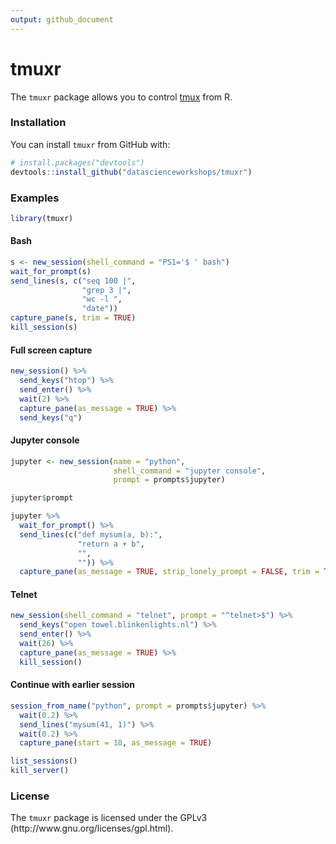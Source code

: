 ```yaml
---
output: github_document
---
```


<!-- README.md is generated from README.Rmd. Please edit that file -->

# tmuxr

The `tmuxr` package allows you to control [tmux](https://github.com/tmux/tmux/wiki) from R. 

### Installation

You can install `tmuxr` from GitHub with:

```R
# install.packages("devtools")
devtools::install_github("datascienceworkshops/tmuxr")
```

### Examples

```r
library(tmuxr)
```

#### Bash

```r
s <- new_session(shell_command = "PS1='$ ' bash")
wait_for_prompt(s)
send_lines(s, c("seq 100 |",
                "grep 3 |",
                "wc -l ",
                "date"))
capture_pane(s, trim = TRUE)
kill_session(s)
```

#### Full screen capture

```r
new_session() %>%
  send_keys("htop") %>%
  send_enter() %>%
  wait(2) %>%
  capture_pane(as_message = TRUE) %>%
  send_keys("q")
```

#### Jupyter console

```r
jupyter <- new_session(name = "python",
                       shell_command = "jupyter console",
                       prompt = prompts$jupyter)

jupyter$prompt

jupyter %>%
  wait_for_prompt() %>%
  send_lines(c("def mysum(a, b):",
               "return a + b",
               "",
               "")) %>%
  capture_pane(as_message = TRUE, strip_lonely_prompt = FALSE, trim = TRUE)
```


#### Telnet

```r
new_session(shell_command = "telnet", prompt = "^telnet>$") %>%
  send_keys("open towel.blinkenlights.nl") %>%
  send_enter() %>%
  wait(26) %>%
  capture_pane(as_message = TRUE) %>%
  kill_session()
```

#### Continue with earlier session

```r
session_from_name("python", prompt = prompts$jupyter) %>%
  wait(0.2) %>%
  send_lines("mysum(41, 1)") %>%
  wait(0.2) %>%
  capture_pane(start = 18, as_message = TRUE)
```

```r
list_sessions()
kill_server()
```

### License

The `tmuxr` package is licensed under the GPLv3 (http://www.gnu.org/licenses/gpl.html).
